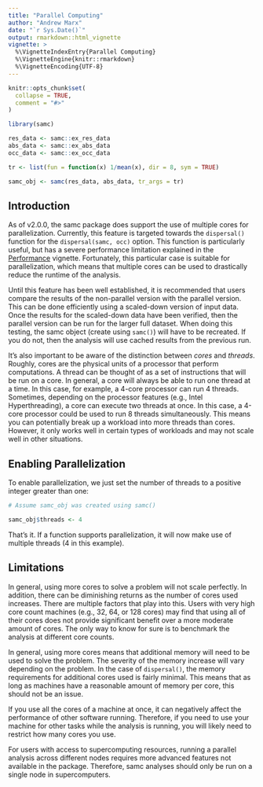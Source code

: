 ```yaml
---
title: "Parallel Computing"
author: "Andrew Marx"
date: "`r Sys.Date()`"
output: rmarkdown::html_vignette
vignette: >
  %\VignetteIndexEntry{Parallel Computing}
  %\VignetteEngine{knitr::rmarkdown}
  %\VignetteEncoding{UTF-8}
---
```


```r
knitr::opts_chunk$set(
  collapse = TRUE,
  comment = "#>"
)

library(samc)

res_data <- samc::ex_res_data
abs_data <- samc::ex_abs_data
occ_data <- samc::ex_occ_data

tr <- list(fun = function(x) 1/mean(x), dir = 8, sym = TRUE)

samc_obj <- samc(res_data, abs_data, tr_args = tr)
```

## Introduction

As of v2.0.0, the samc package does support the use of multiple cores for parallelization. Currently, this feature is targeted towards the `dispersal()` function for the `dispersal(samc, occ)` option. This function is particularly useful, but has a severe performance limitation explained in the [Performance](performance.html#special-cases-1) vignette. Fortunately, this particular case is suitable for parallelization, which means that multiple cores can be used to drastically reduce the runtime of the analysis.

Until this feature has been well established, it is recommended that users compare the results of the non-parallel version with the parallel version. This can be done efficiently using a scaled-down version of input data. Once the results for the scaled-down data have been verified, then the parallel version can be run for the larger full dataset. When doing this testing, the samc object (create using `samc()`) will have to be recreated. If you do not, then the analysis will use cached results from the previous run.

It's also important to be aware of the distinction between *cores* and *threads*. Roughly, cores are the physical units of a processor that perform computations. A thread can be thought of as a set of instructions that will be run on a core. In general, a core will always be able to run one thread at a time. In this case, for example, a 4-core processor can run 4 threads. Sometimes, depending on the processor features (e.g., Intel Hyperthreading), a core can execute two threads at once. In this case, a 4-core processor could be used to run 8 threads simultaneously. This means you can potentially break up a workload into more threads than cores. However, it only works well in certain types of workloads and may not scale well in other situations.


## Enabling Parallelization

To enable parallelization, we just set the number of threads to a positive integer greater than one:

```r
# Assume samc_obj was created using samc()

samc_obj$threads <- 4
```

That's it. If a function supports parallelization, it will now make use of multiple threads (4 in this example).


## Limitations

In general, using more cores to solve a problem will not scale perfectly. In addition, there can be diminishing returns as the number of cores used increases. There are multiple factors that play into this. Users with very high core count machines (e.g., 32, 64, or 128 cores) may find that using all of their cores does not provide significant benefit over a more moderate amount of cores. The only way to know for sure is to benchmark the analysis at different core counts.

In general, using more cores means that additional memory will need to be used to solve the problem. The severity of the memory increase will vary depending on the problem. In the case of `dispersal()`, the memory requirements for additional cores used is fairly minimal. This means that as long as machines have a reasonable amount of memory per core, this should not be an issue.

If you use all the cores of a machine at once, it can negatively affect the performance of other software running. Therefore, if you need to use your machine for other tasks while the analysis is running, you will likely need to restrict how many cores you use.

For users with access to supercomputing resources, running a parallel analysis across different nodes requires more advanced features not available in the package. Therefore, samc analyses should only be run on a single node in supercomputers.
